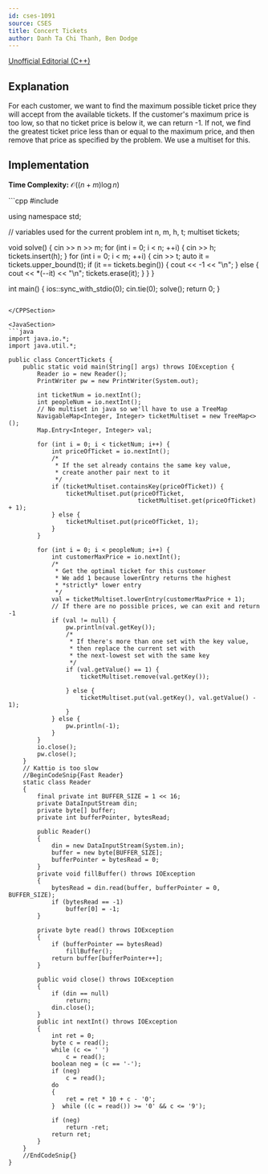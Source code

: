 ```yaml
---
id: cses-1091
source: CSES
title: Concert Tickets
author: Danh Ta Chi Thanh, Ben Dodge
---
```


[Unofficial Editorial (C++)](https://codeforces.com/blog/entry/83295)


## Explanation

For each customer, we want to find the maximum possible ticket price they will
accept from the available tickets. If the customer's maximum price is too low,
so that no ticket price is below it, we can return -1. If not, we find the
greatest ticket price less than or equal to the maximum price, and then remove
that price as specified by the problem. We use a multiset for this.

## Implementation
**Time Complexity:** $\mathcal{O}((n+ m)\log n)$

<LanguageSection>
<CPPSection>
```cpp
#include <bits/stdc++.h>

using namespace std;

// variables used for the current problem
int n, m, h, t;
multiset<int> tickets;

void solve() {
	cin >> n >> m;
	for (int i = 0; i < n; ++i) {
		cin >> h;
		tickets.insert(h);
	}
	for (int i = 0; i < m; ++i) {
		cin >> t;
		auto it = tickets.upper_bound(t);
		if (it == tickets.begin()) {
			cout << -1 << "\n";
		} else {
			cout << *(--it) << "\n";
			tickets.erase(it);
		}
	}
}

int main() {
	ios::sync_with_stdio(0);
	cin.tie(0);
	solve();
	return 0;
}
```

</CPPSection>

<JavaSection>
```java
import java.io.*;
import java.util.*;

public class ConcertTickets {
	public static void main(String[] args) throws IOException {
		Reader io = new Reader();
		PrintWriter pw = new PrintWriter(System.out);

		int ticketNum = io.nextInt();
		int peopleNum = io.nextInt();
		// No multiset in java so we'll have to use a TreeMap
		NavigableMap<Integer, Integer> ticketMultiset = new TreeMap<>();
		Map.Entry<Integer, Integer> val;

		for (int i = 0; i < ticketNum; i++) {
			int priceOfTicket = io.nextInt();
			/*
			 * If the set already contains the same key value,
			 * create another pair next to it
			 */
			if (ticketMultiset.containsKey(priceOfTicket)) {
				ticketMultiset.put(priceOfTicket,
									ticketMultiset.get(priceOfTicket) + 1);
			} else {
				ticketMultiset.put(priceOfTicket, 1);
			}
		}

		for (int i = 0; i < peopleNum; i++) {
			int customerMaxPrice = io.nextInt();
			/*
			 * Get the optimal ticket for this customer
			 * We add 1 because lowerEntry returns the highest
			 * *strictly* lower entry
			 */
			val = ticketMultiset.lowerEntry(customerMaxPrice + 1);
			// If there are no possible prices, we can exit and return -1
			if (val != null) {
				pw.println(val.getKey());
				/*
				 * If there's more than one set with the key value,
				 * then replace the current set with
				 * the next-lowest set with the same key
				 */
				if (val.getValue() == 1) {
					ticketMultiset.remove(val.getKey());

				} else {
					ticketMultiset.put(val.getKey(), val.getValue() - 1);
				}
			} else {
				pw.println(-1);
			}
		}
		io.close();
		pw.close();
	}
	// Kattio is too slow
	//BeginCodeSnip{Fast Reader}
	static class Reader
	{
		final private int BUFFER_SIZE = 1 << 16;
		private DataInputStream din;
		private byte[] buffer;
		private int bufferPointer, bytesRead;

		public Reader()
		{
			din = new DataInputStream(System.in);
			buffer = new byte[BUFFER_SIZE];
			bufferPointer = bytesRead = 0;
		}
		private void fillBuffer() throws IOException
		{
			bytesRead = din.read(buffer, bufferPointer = 0, BUFFER_SIZE);
			if (bytesRead == -1)
				buffer[0] = -1;
		}

		private byte read() throws IOException
		{
			if (bufferPointer == bytesRead)
				fillBuffer();
			return buffer[bufferPointer++];
		}

		public void close() throws IOException
		{
			if (din == null)
				return;
			din.close();
		}
		public int nextInt() throws IOException
		{
			int ret = 0;
			byte c = read();
			while (c <= ' ')
				c = read();
			boolean neg = (c == '-');
			if (neg)
				c = read();
			do
			{
				ret = ret * 10 + c - '0';
			}  while ((c = read()) >= '0' && c <= '9');

			if (neg)
				return -ret;
			return ret;
		}
	}
	//EndCodeSnip{}
}
```
</JavaSection>
</LanguageSection>
